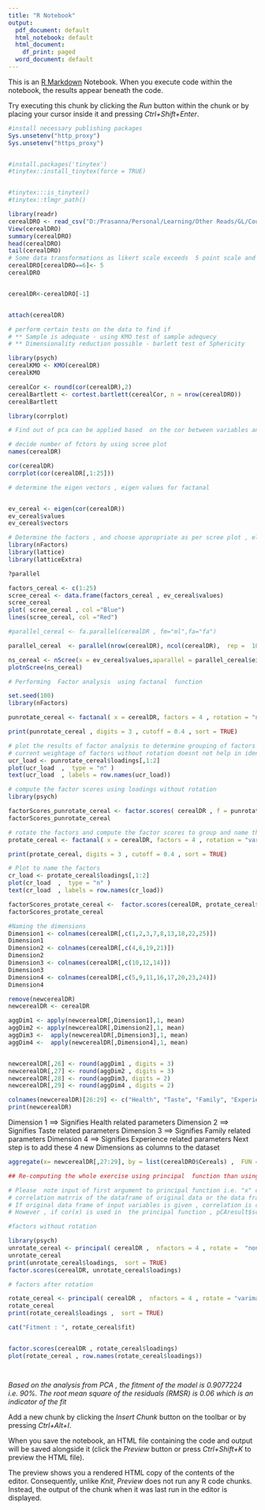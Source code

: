 ```yaml
---
title: "R Notebook"
output:
  pdf_document: default
  html_notebook: default
  html_document:
    df_print: paged
  word_document: default
---
```


This is an [R Markdown](http://rmarkdown.rstudio.com) Notebook. When you execute code within the notebook, the results appear beneath the code. 

Try executing this chunk by clicking the *Run* button within the chunk or by placing your cursor inside it and pressing *Ctrl+Shift+Enter*. 

```r
#install necessary publishing packages 
Sys.unsetenv("http_proxy")
Sys.unsetenv("https_proxy")


#install.packages('tinytex')
#tinytex::install_tinytex(force = TRUE)


#tinytex:::is_tinytex()
#tinytex::tlmgr_path()
```


```r
library(readr)
cerealDRO <- read_csv("D:/Prasanna/Personal/Learning/Other Reads/GL/Course Material/Advanced Statistics/DataSets/cereal.csv")
View(cerealDRO)
summary(cerealDRO)
head(cerealDRO)
tail(cerealDRO)
# Some data transformations as likert scale exceeds  5 point scale and has a value of 6
cerealDRO[cerealDRO==6]<- 5
cerealDRO


cerealDR<-cerealDRO[-1]


attach(cerealDR)

```


```r

# perform certain tests on the data to find if 
# ** Sample is adequate - using KMO test of sample adequecy
# ** Dimensionality reduction possible - barlett test of Sphericity

library(psych)
cerealKMO <- KMO(cerealDR)
cerealKMO

cerealCor <- round(cor(cerealDR),2)
cerealBartlett <- cortest.bartlett(cerealCor, n = nrow(cerealDRO))
cerealBartlett


```


```r

library(corrplot)

# Find out of pca can be applied based  on the cor between variables and corrplot

# decide number of fctors by using scree plot
names(cerealDR)

cor(cerealDR)
corrplot(cor(cerealDR[,1:25]))
```


```r

# determine the eigen vectors , eigen values for factanal 


ev_cereal <- eigen(cor(cerealDR))
ev_cereal$values
ev_cereal$vectors

```


```r
# Determine the factors , and choose appropriate as per scree plot , elbow and Kaizen rules
library(nFactors)
library(lattice)
library(latticeExtra)

?parallel

factors_cereal <- c(1:25)
scree_cereal <- data.frame(factors_cereal , ev_cereal$values) 
scree_cereal
plot( scree_cereal , col ="Blue")
lines(scree_cereal, col ="Red")

#parallel_cereal <- fa.parallel(cerealDR , fm="ml",fa="fa")

parallel_cereal  <- parallel(nrow(cerealDR), ncol(cerealDR),  rep =  100 , cent = 0.05 )

ns_cereal <- nScree(x = ev_cereal$values,aparallel = parallel_cereal$eigen$qevpea )
plotnScree(ns_cereal)
```


```r
# Performing  Factor analysis  using factanal  function

set.seed(100)
library(nFactors)

punrotate_cereal <- factanal( x = cerealDR, factors = 4 , rotation = "none")

print(punrotate_cereal , digits = 3 , cutoff = 0.4 , sort = TRUE)

```


```r
# plot the results of factor analysis to determine grouping of factors and name 
# current weightage of factors without rotation doesnt not help in identifying the names for the columns
ucr_load <- punrotate_cereal$loadings[,1:2]
plot(ucr_load  ,  type = "n" ) 
text(ucr_load  , labels = row.names(ucr_load)) 

```

```r
# compute the factor scores using loadings without rotation
library(psych)

factorScores_punrotate_cereal <- factor.scores( cerealDR , f = punrotate_cereal$loadings)
factorScores_punrotate_cereal

```
```r
# rotate the factors and compute the factor scores to group and name the factors appropriately
protate_cereal <- factanal( x = cerealDR, factors = 4 , rotation = "varimax")

print(protate_cereal, digits = 3 , cutoff = 0.4 , sort = TRUE)

```


```r
# Plot to name the factors
cr_load <- protate_cereal$loadings[,1:2]
plot(cr_load  ,  type = "n" ) 
text(cr_load  , labels = row.names(cr_load))

```

```r
factorScores_protate_cereal <-  factor.scores(cerealDR, protate_cereal$loadings)
factorScores_protate_cereal
```
```r
#Naming the dimensions
Dimension1 <- colnames(cerealDR[,c(1,2,3,7,8,13,18,22,25)])
Dimension1
Dimension2 <- colnames(cerealDR[,c(4,6,19,21)])
Dimension2
Dimension3 <- colnames(cerealDR[,c(10,12,14)])
Dimension3
Dimension4 <- colnames(cerealDR[,c(5,9,11,16,17,20,23,24)])
Dimension4 

remove(newcerealDR)
newcerealDR <- cerealDR

aggDim1 <- apply(newcerealDR[,Dimension1],1, mean)
aggDim2 <- apply(newcerealDR[,Dimension2],1, mean)
aggDim3 <-  apply(newcerealDR[,Dimension3],1, mean)
aggDim4 <-  apply(newcerealDR[,Dimension4],1, mean)



```


```r
newcerealDR[,26] <- round(aggDim1 , digits = 3)
newcerealDR[,27] <- round(aggDim2 , digits = 3)
newcerealDR[,28] <- round(aggDim3, digits = 2)
newcerealDR[,29] <- round(aggDim4 , digits = 2)

colnames(newcerealDR)[26:29] <- c("Health", "Taste", "Family", "Experience")
print(newcerealDR)

```
Dimension 1 ==> Signifies Health related parameters
Dimension 2 ==> Signifies Taste related parameters
Dimension 3 ==> Signifies Family related parameters
Dimension 4 ==> Signifies Experience related parameters
Next step is to add these 4 new Dimensions as columns to the dataset

```r
aggregate(x= newcerealDR[,27:29], by = list(cerealDRO$Cereals) ,  FUN = mean , sort = TRUE)


```


```r
## Re-computing the whole exercise using principal  function than using factanal function

# Please  note input of first argument to principal function i.e. "x" can be either a
# correlation matrrix of the dataframe of original data or the data frame with original data of input variables.
# If original data frame of input variables is given , correlation is computed.
# However , if cor(x) is used in  the principal function , pCAresult$scores will yield a result of NULL

#factors without rotation

library(psych)
unrotate_cereal <- principal( cerealDR ,  nfactors = 4 , rotate =  "none") 
unrotate_cereal
print(unrotate_cereal$loadings,  sort = TRUE)
factor.scores(cerealDR, unrotate_cereal$loadings)

# factors after rotation

rotate_cereal <- principal( cerealDR ,  nfactors = 4 , rotate = "varimax") 
rotate_cereal
print(rotate_cereal$loadings ,  sort = TRUE)

cat("Fitment : ", rotate_cereal$fit)


factor.scores(cerealDR , rotate_cereal$loadings)
plot(rotate_cereal , row.names(rotate_cereal$loadings))




```

*Based on the analysis from PCA , the fitment of the model is 0.9077224 i.e. 90%.*
*The root mean square of the residuals (RMSR) is  0.06 which is an indicator of the fit*




Add a new chunk by clicking the *Insert Chunk* button on the toolbar or by pressing *Ctrl+Alt+I*.

When you save the notebook, an HTML file containing the code and output will be saved alongside it (click the *Preview* button or press *Ctrl+Shift+K* to preview the HTML file).

The preview shows you a rendered HTML copy of the contents of the editor. Consequently, unlike *Knit*, *Preview* does not run any R code chunks. Instead, the output of the chunk when it was last run in the editor is displayed.
